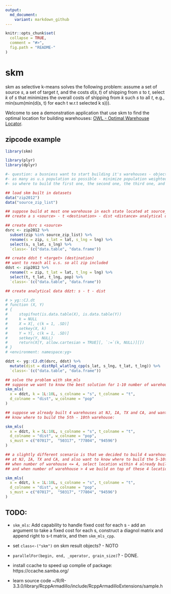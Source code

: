 ```yaml
---
output:
  md_document:
    variant: markdown_github
---
```


<!-- README.md is generated from README.Rmd. Please edit that file -->

```r
knitr::opts_chunk$set(
  collapse = TRUE,
  comment = "#>",
  fig.path = "README-"
)
```

# skm 

skm as selective k-means solves the following problem: assume a set of source $s$, a set of target $t$, and the costs $d(s, t)$ of shipping from $s$ to $t$, select $k$ of $s$ that minimizes the overall costs of shipping from $k$ such $s$ to all $t$, e.g., min(sum(min(d(s, t) for each t w.r.t selected k s))).

Welcome to see a demonstration application that use skm to find the optimal location for building warehouses: [OWL - Optimal Warehouse Locator](https://gyang.shinyapps.io/owl/).

## zipcode example

```r
library(skm)

library(plyr)
library(dplyr)

#- question: a busniess want to start building it's warehouses - objective reach
#- as many as u.s population as possible - minimize population weighted distance
#- so where to build the first one, the second one, the third one, and etc.?

## load skm built in datasets
data("zip2012")
data("source_zip_list")

## suppose build at most one warehouse in each state located at source_zip_list:
## create a s <source> - t <destination> - dist <distance> analytical data.table

## create dsrc s <source>
dsrc <- zip2012 %>%
  subset(zip %in% source_zip_list) %>%
  rename(s = zip, s_lat = lat, s_lng = lng) %>%
  select(s, s_lat, s_lng) %>%
  `class<-`(c("data.table", "data.frame"))

## create ddst t <target> (destination)
## want to reach all u.s. so all zip included
ddst <- zip2012 %>% 
  rename(t = zip, t_lat = lat, t_lng = lng) %>%
  select(t, t_lat, t_lng, pop) %>%
  `class<-`(c("data.table", "data.frame"))

## create analytical data ddzt: s - t - dist

# > yg::CJ.dt
# function (X, Y) 
# {
#     stopifnot(is.data.table(X), is.data.table(Y))
#     k = NULL
#     X = X[, c(k = 1, .SD)]
#     setkey(X, k)
#     Y = Y[, c(k = 1, .SD)]
#     setkey(Y, NULL)
#     return(X[Y, allow.cartesian = TRUE][, `:=`(k, NULL)][])
# }
# <environment: namespace:yg>

ddzt <- yg::CJ.dt(dsrc, ddst) %>%
  mutate(dist = distRpl_wlatlng_cpp(s_lat, s_lng, t_lat, t_lng)) %>%
  `class<-`(c("data.table", "data.frame"))

## solve the problem with skm_mls
## suppose we want to know the best solution for 1-10 number of warehouse:
skm_mls(
  x = ddzt, k = 1L:10L, s_colname = "s", t_colname = "t", 
  d_colname = "dist", w_colname = "pop"
)

## suppose we already built 4 warehouses at NJ, IA, TX and CA, and want to
## know where to build the 5th - 10th warehouse:

skm_mls(
  x = ddzt, k = 5L:10L, s_colname = "s", t_colname = "t", 
  d_colname = "dist", w_colname = "pop", 
  s_must = c("07017",  "50317", "77804", "94596")
)

## a slightly different scenario is that we decided to build 4 warehouses 
## at NJ, IA, TX and CA, and also want to know where to build the 5-10th.
## when number of warehouse <= 4, select location within 4 already built,
## and when number of warehhouse > 4 we build on top of these 4 locations

skm_mls(
  x = ddzt, k = 1L:10L, s_colname = "s", t_colname = "t", 
  d_colname = "dist", w_colname = "pop", 
  s_must = c("07017",  "50317", "77804", "94596")
)

```


## TODO:

- `skm_mls`: Add capability to handle fixed cost for each s - add an argument to take a fixed cost for each s, construct a diagnol matrix and append right to s-t matrix, and then `skm_mls_cpp`.

- set `class<-("skm")` on skm result objects? - NOTO

- `parallelFor(begin, end, _operator, grain_size)`? - DONE.

- install ccache to speed up complie of package: https://ccache.samba.org/

- learn source code ~/R/R-3.3.0/library/RcppArmadillo/include/RcppArmadilloExtensions/sample.h
